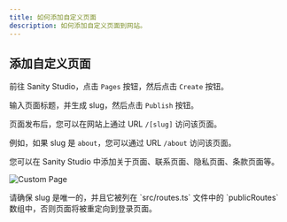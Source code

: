 ```yaml
---
title: 如何添加自定义页面
description: 如何添加自定义页面到网站。
---
```



## 添加自定义页面

前往 Sanity Studio，点击 `Pages` 按钮，然后点击 `Create` 按钮。

输入页面标题，并生成 slug，然后点击 `Publish` 按钮。

页面发布后，您可以在网站上通过 URL `/[slug]` 访问该页面。

例如，如果 slug 是 `about`，您可以通过 URL `/about` 访问该页面。

您可以在 Sanity Studio 中添加关于页面、联系页面、隐私页面、条款页面等。

![Custom Page](../../../../assets/images/guide-custom-page.png)

<Aside type="caution">
    请确保 slug 是唯一的，并且它被列在 `src/routes.ts` 文件中的 `publicRoutes` 数组中，否则页面将被重定向到登录页面。
</Aside>
